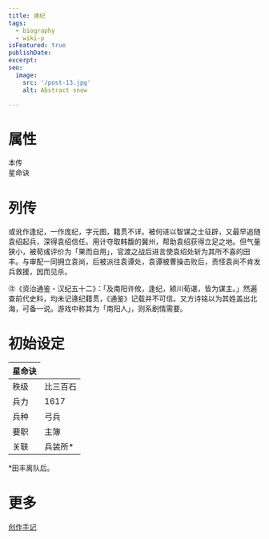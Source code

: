 ```yaml
---
title: 逄纪
tags:
  - biography
  - wiki-p
isFeatured: true
publishDate: 
excerpt: 
seo:
  image:
    src: '/post-13.jpg'
    alt: Abstract snow

---
```


<h1 class="flex items-center text-5xl font-extrabold dark:text-white"><span class="bg-blue-100 text-blue-800 text-2xl font-semibold me-2 px-2.5 py-0.5 rounded-sm dark:bg-blue-200 dark:text-blue-800 ms-2">属性</span></h1>


<div class="flex justify-evenly sm:flex-row flex-col">
  <div class="flex flex-col items-center">
    <span class="bg-blue-100 text-blue-800 text-xs font-medium me-2 px-2.5 py-0.5 rounded-sm dark:bg-blue-900 dark:text-blue-300">本传</span>
    <RadarChart client:load data={[47, 72, 41, 93, 38]} />
    <BarChart client:load data={[5, 8]} />
    <FiveStringTable client:load data={['中原', '毒士', '桀犬']} /> 
  </div>
  <div class="flex flex-col items-center">
    <span class="bg-yellow-100 text-yellow-800 text-xs font-medium me-2 px-2.5 py-0.5 rounded-sm dark:bg-yellow-900 dark:text-yellow-300">星命诀</span>
    <RadarChart_DLC client:load data={[47, 62, 41, 96, 38]} />
    <BarChart client:load data={[6, 8]} />
    <FiveStringTable data={['淮扬', '机心', '自矜', '狷狭', '桀犬']} /> 
  </div>
</div>

<h1 class="flex items-center text-5xl font-extrabold dark:text-white"><span class="bg-blue-100 text-blue-800 text-2xl font-semibold me-2 px-2.5 py-0.5 rounded-sm dark:bg-blue-200 dark:text-blue-800 ms-2">列传</span></h1>

或讹作逢纪，一作庞纪，字元图，籍贯不详。被何进以智谋之士征辟，又最早追随袁绍起兵，深得袁绍信任。用计夺取韩馥的冀州，帮助袁绍获得立足之地。但气量狭小，被荀彧评价为「果而自用」，官渡之战后进言使袁绍处斩为其所不喜的田丰。与审配一同拥立袁尚，后被派往袁谭处，袁谭被曹操击败后，责怪袁尚不肯发兵救援，因而见杀。

㊟《资治通鉴・汉纪五十二》：「及南阳许攸，逢纪，颍川荀谌，皆为谋主。」然遍查前代史料，均未记逄纪籍贯，《通鉴》记载并不可信。又方诗铭以为其姓盖出北海，可备一说。游戏中称其为「南阳人」，则系剧情需要。

<h1 class="flex items-center text-5xl font-extrabold dark:text-white"><span class="bg-blue-100 text-blue-800 text-2xl font-semibold me-2 px-2.5 py-0.5 rounded-sm dark:bg-blue-200 dark:text-blue-800 ms-2">初始设定</span></h1>

<table class='border-2 w-[360px]'>
  <thead>
    <tr class='border-1'>
      <th>星命诀</th>
    </tr>
  </thead>
  <tr>
    <td class='border-1'>秩级</td>
    <td>比三百石</td>
  </tr>
  <tr>
    <td class='border-1'>兵力</td>
    <td>1617</td>
  </tr>
  <tr>
    <td class='border-1'>兵种</td>
    <td>弓兵</td>
  </tr>
  <tr>
    <td class='border-1'>要职</td>
    <td>主簿</td>
  </tr>
  <tr>
    <td class='border-1'>关联</td>
    <td>兵装所*</td>
  </tr>
</table>
*田丰离队后。

<h1 class="flex items-center text-5xl font-extrabold dark:text-white"><span class="bg-blue-100 text-blue-800 text-2xl font-semibold me-2 px-2.5 py-0.5 rounded-sm dark:bg-blue-200 dark:text-blue-800 ms-2">更多</span></h1>

<a href="../../blog/post-yuan-officer">创作手记</a>